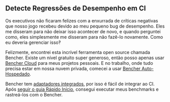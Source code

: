 ## Detecte Regressões de Desempenho em CI

Os executivos não ficaram felizes com a enxurrada de críticas negativas que nosso jogo recebeu devido ao meu pequeno bug de desempenho.
Eles me disseram para não deixar isso acontecer de novo, e quando perguntei como, eles simplesmente me disseram para não fazê-lo novamente.
Como eu deveria gerenciar isso‽

Felizmente, encontrei esta incrível ferramenta open source chamada Bencher.
Existe um nível gratuito super generoso, então posso apenas usar [Bencher Cloud](/) para meus projetos pessoais.
E no trabalho, onde tudo precisa estar em nossa nuvem privada, comecei a usar [Bencher Auto-Hospedado](/pt/docs/tutorial/docker/).

Bencher tem [adaptadores integrados](/pt/docs/explanation/adapters/),
por isso é fácil de integrar ao CI. Após [seguir o guia Rápido Início](/pt/docs/tutorial/quick-start/),
consegui executar meus benchmarks e rastreá-los com o Bencher.
